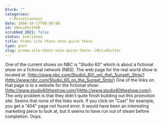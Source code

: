 ```yaml
---
blurb: ""
categories:
  - Miscellaneous
date: 2006-10-17T00:00:00
id: 20eLu4hc1tKR
scrubbed_2021: false
status: published
title: Promo site thats note quite there
type: post
slug: promo-site-thats-note-quite-there--20elu4hc1tkr
---
```


One of the current shows on NBC is "Studio 60" which is about a
fictional show on a fictional network (NBS). The web page for the
real world show is located at:
[http://www.nbc.com/Studio\_60\_on\_the\_Sunset\_Strip/](http://www.nbc.com/Studio_60_on_the_Sunset_Strip/)
One of the links on that page is to a website for the fictional
show:
[http://www.studio60theshow.com/](http://www.studio60theshow.com/).
The only problem is that they didn't quite finish building out this
promotion site. Seems that none of the links work. If you click on
"Cast" for example, you get a "404" page not found error. It would
have been an interesting marketing piece to look at, but it seems
to have run out of steam before completion. Oops.